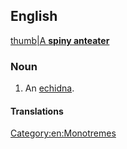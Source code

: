 ==English==
[[image:Echinda burningwell.jpg|thumb|A '''spiny anteater''']]

===Noun===
{{en-noun}}

# {{lb|en|zoology}} An [[echidna]].

====Translations====
{{trans-see|common name for echidna|echidna}}
[[Category:en:Monotremes]]